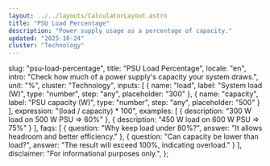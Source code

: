```yaml
---
layout: ../../layouts/CalculatorLayout.astro
title: "PSU Load Percentage"
description: "Power supply usage as a percentage of capacity."
updated: "2025-10-24"
cluster: "Technology"
---
```


  slug: "psu-load-percentage",
  title: "PSU Load Percentage",
  locale: "en",
  intro: "Check how much of a power supply's capacity your system draws.",
  unit: "%",
  cluster: "Technology",
  inputs: [
    { name: "load", label: "System load (W)", type: "number", step: "any", placeholder: "300" },
    { name: "capacity", label: "PSU capacity (W)", type: "number", step: "any", placeholder: "500" }
  ],
  expression: "(load / capacity) * 100",
  examples: [
    { description: "300 W load on 500 W PSU ⇒ 60%" },
    { description: "450 W load on 600 W PSU ⇒ 75%" }
  ],
  faqs: [
    { question: "Why keep load under 80%?", answer: "It allows headroom and better efficiency." },
    { question: "Can capacity be lower than load?", answer: "The result will exceed 100%, indicating overload." }
  ],
  disclaimer: "For informational purposes only.",
};

<Calculator schema={schema} />

